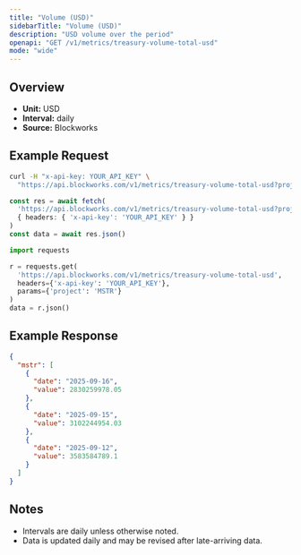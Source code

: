 ```yaml
---
title: "Volume (USD)"
sidebarTitle: "Volume (USD)"
description: "USD volume over the period"
openapi: "GET /v1/metrics/treasury-volume-total-usd"
mode: "wide"
---
```


## Overview

- **Unit:** USD
- **Interval:** daily
- **Source:** Blockworks

## Example Request

<CodeGroup>

```bash cURL
curl -H "x-api-key: YOUR_API_KEY" \
  "https://api.blockworks.com/v1/metrics/treasury-volume-total-usd?project=MSTR"
```

```typescript TypeScript
const res = await fetch(
  'https://api.blockworks.com/v1/metrics/treasury-volume-total-usd?project=MSTR',
  { headers: { 'x-api-key': 'YOUR_API_KEY' } }
)
const data = await res.json()
```

```python Python
import requests

r = requests.get(
  'https://api.blockworks.com/v1/metrics/treasury-volume-total-usd',
  headers={'x-api-key': 'YOUR_API_KEY'},
  params={'project': 'MSTR'}
)
data = r.json()
```

</CodeGroup>

## Example Response

```json
{
  "mstr": [
    {
      "date": "2025-09-16",
      "value": 2830259978.05
    },
    {
      "date": "2025-09-15",
      "value": 3102244954.03
    },
    {
      "date": "2025-09-12",
      "value": 3583584789.1
    }
  ]
}
```

## Notes
- Intervals are daily unless otherwise noted.
- Data is updated daily and may be revised after late-arriving data.